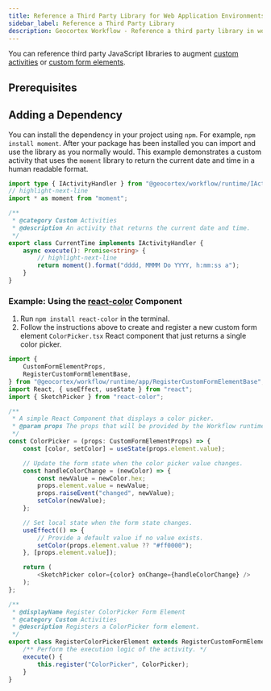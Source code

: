 ```yaml
---
title: Reference a Third Party Library for Web Application Environments
sidebar_label: Reference a Third Party Library
description: Geocortex Workflow - Reference a third party library in workflow for web applications
---
```



You can reference third party JavaScript libraries to augment [custom activities](tutorial-web-calculate-logarithm-activity.mdx) or [custom form elements](tutorial-web-implement-star-rating-form-element.mdx).

## Prerequisites

<WebPrereqs />

## Adding a Dependency

You can install the dependency in your project using `npm`. For example, `npm install moment`. After your package has been installed you can import and use the library as you normally would. This example demonstrates a custom activity that uses the `moment` library to return the current date and time in a human readable format.

```ts
import type { IActivityHandler } from "@geocortex/workflow/runtime/IActivityHandler";
// highlight-next-line
import * as moment from "moment";

/**
 * @category Custom Activities
 * @description An activity that returns the current date and time.
 */
export class CurrentTime implements IActivityHandler {
    async execute(): Promise<string> {
        // highlight-next-line
        return moment().format("dddd, MMMM Do YYYY, h:mm:ss a");
    }
}
```

### Example: Using the [react-color](https://github.com/casesandberg/react-color) Component

1. Run `npm install react-color` in the terminal.
2. Follow the instructions above to create and register a new custom form element `ColorPicker.tsx` React component that just returns a single color picker.

```ts
import {
    CustomFormElementProps,
    RegisterCustomFormElementBase,
} from "@geocortex/workflow/runtime/app/RegisterCustomFormElementBase";
import React, { useEffect, useState } from "react";
import { SketchPicker } from "react-color";

/**
 * A simple React Component that displays a color picker.
 * @param props The props that will be provided by the Workflow runtime.
 */
const ColorPicker = (props: CustomFormElementProps) => {
    const [color, setColor] = useState(props.element.value);

    // Update the form state when the color picker value changes.
    const handleColorChange = (newColor) => {
        const newValue = newColor.hex;
        props.element.value = newValue;
        props.raiseEvent("changed", newValue);
        setColor(newValue);
    };

    // Set local state when the form state changes.
    useEffect(() => {
        // Provide a default value if no value exists.
        setColor(props.element.value ?? "#ff0000");
    }, [props.element.value]);

    return (
        <SketchPicker color={color} onChange={handleColorChange} />
    );
};

/**
 * @displayName Register ColorPicker Form Element
 * @category Custom Activities
 * @description Registers a ColorPicker form element.
 */
export class RegisterColorPickerElement extends RegisterCustomFormElementBase {
    /** Perform the execution logic of the activity. */
    execute() {
        this.register("ColorPicker", ColorPicker);
    }
}
```
